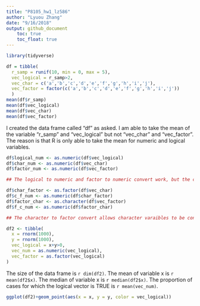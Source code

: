 ```yaml
---
title: "P8105_hw1_lz586"
author: "Lyuou Zhang"
date: "9/16/2018"
output: github_document
    toc: true
    toc_float: true
---
```


```r
library(tidyverse)
```

```r
df = tibble(
  r_samp = runif(10, min = 0, max = 5), 
  vec_logical = r_samp>2,
  vec_char = c('a','b','c','d','e','f','g','h','i','j'),
  vec_factor = factor(c('a','b','c','d','e','f','g','h','i','j'))
  )
mean(df$r_samp)
mean(df$vec_logical)
mean(df$vec_char)
mean(df$vec_factor)
```

I created the data frame called "df" as asked. I am able to take the mean of the variable "r_samp" and "vec_logical" but not "vec_char" and "vec_factor". The reason is that R is only able to take the mean for numeric and logical variables.  

```r
df$logical_num <- as.numeric(df$vec_logical)
df$char_num <- as.numeric(df$vec_char)
df$factor_num <- as.numeric(df$vec_factor)

## The logical to numeric and factor to numeric convert work, but the character to numeric convert doesn't work.

df$char_factor <- as.factor(df$vec_char)
df$c_f_num <- as.numeric(df$char_factor)
df$factor_char <- as.character(df$vec_factor)
df$f_c_num <- as.numeric(df$factor_char)

## The character to factor convert allows character varaibles to be converted to numeric variables. Factor variables can be converted to numeric variables, but character variables cannot be converted to numeric variables. 

```


```r
df2 <- tibble(
  x = rnorm(1000),
  y = rnorm(1000),
  vec_logical = x+y>0,
  vec_num = as.numeric(vec_logical),
  vec_factor = as.factor(vec_logical)
)
```

The size of the data frame is `r dim(df2)`.
The mean of variable x is `r mean(df2$x)`.
The median of variable x is `r median(df2$x)`.
The proportion of cases for which the logical vector is TRUE is `r mean(vec_num)`.

```r
ggplot(df2)+geom_point(aes(x = x, y = y, color = vec_logical))





```

